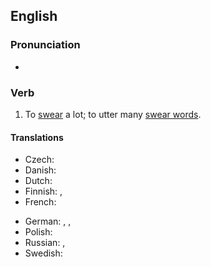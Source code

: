 ==English==

===Pronunciation===
* {{audio|en|En-au-swear like a trooper.ogg|Audio (AU)}}

===Verb===
{{en-verb|swear<,,swore,sworn> like a trooper}}

# {{lb|en|simile}} To [[swear]] a lot; to utter many [[swear word]]s.
#: {{syn|en|curse like a trooper|swear like a pagan|curse like a pagan|swear like a sailor|curse like a sailor}}

====Translations====
{{trans-top}}
* Czech: {{t|cs|klít jako pohan}}
* Danish: {{t|da|bande som en tyrk|lit=like a Turk}}
* Dutch: {{t|nl|[[vloeken]] [[als een ketter]]}}
* Finnish: {{t|fi|kiroilla kuin turkkilainen|lit=like a Turk}}, {{t|fi|kiroilla kuin merimies|lit=like a sailor}}
* French: {{t+|fr|jurer comme un charretier}}
{{trans-mid}}
* German: {{t|de|fluchen wie ein Kesselflicker|lit=like a tinker}}, {{t+|de|fluchen wie ein Bierkutscher|lit=like a drayman}}, {{t|de|fluchen wie ein Seemann|lit=like a sailor}}
* Polish: {{t+|pl|kląć jak szewc}}
* Russian: {{t|ru|руга́ться как сапо́жник}}, {{t|ru|руга́ться как изво́зчик}}
* Swedish: {{t|sv|svära som en borstbindare}}
{{trans-bottom}}